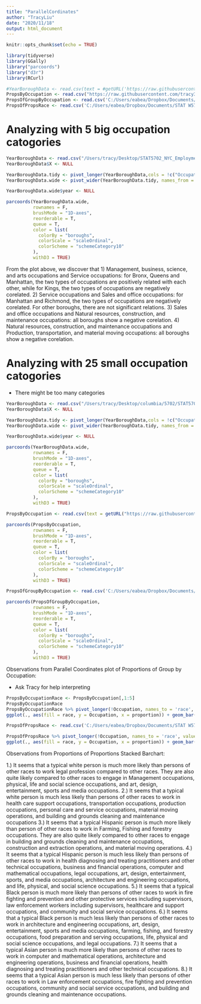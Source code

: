 ```yaml
---
title: "ParallelCordinates"
author: "TracyLiu"
date: "2020/11/18"
output: html_document
---
```


```r
knitr::opts_chunk$set(echo = TRUE)
```

```r
library(tidyverse)
library(GGally)
library("parcoords")
library("d3r")
library(RCurl)
```

```r
#YearBoroughData <- read.csv(text = #getURL('https://raw.githubusercontent.com/tracy3057/STAT5702_NYC_Employment_Analysis/main/DataPreprocessing/Data/NumE#mp/yearly_cleveland.csv'))
PropsByOccupation <- read.csv("https://raw.githubusercontent.com/tracy3057/STAT5702_NYC_Employment_Analysis/main/DataPreprocessing/Data/NumEmp/PropsByOccupation.csv")
PropsOfGroupByOccupation <- read.csv('C:/Users/eabea/Dropbox/Documents/STAT W5702/Project/STAT5702_NYC_Employment_Analysis/DataPreprocessing/Data/NumEmp/PropsOfGroupByOccupation.csv')
PropsOfPropsRace <- read.csv('C:/Users/eabea/Dropbox/Documents/STAT W5702/Project/STAT5702_NYC_Employment_Analysis/DataPreprocessing/Data/NumEmp/PropsOfPropsRace.csv')
```

# Analyzing with 5 big occupation catogories
```r
YearBoroughData <- read.csv("/Users/tracy/Desktop/STAT5702_NYC_Employment_Analysis/DataPreprocessing/Data/NumEmp/numemp_big_category.csv")
YearBoroughData$X <- NULL

YearBoroughData.tidy <- pivot_longer(YearBoroughData,cols = !c("Occupations","year"), names_to = "boroughs", values_to = "NumEmp")
YearBoroughData.wide <- pivot_wider(YearBoroughData.tidy, names_from = Occupations, values_from = NumEmp)

YearBoroughData.wide$year <- NULL

parcoords(YearBoroughData.wide,
          rownames = F,
          brushMode = "1D-axes",
          reorderable = T,
          queue = T,
          color = list(
            colorBy = "boroughs",
            colorScale = "scaleOrdinal",
            colorScheme = "schemeCategory10"
          ),
          withD3 = TRUE) 
```
From the plot above, we discover that
1) Management, business, science, and arts occupations and Service occupations: for Bronx, Queens and Manhattan, the two types of occupations are positively related with each other, while for Kings, the two types of occupations are negatively corelated.
2) Service occupations and Sales and office occupations: for Manhattan and Richmond, the two types of occupations are negatively corelated. For other boroughs, there are not significant relations.
3) Sales and office occupations and Natural resources, construction, and maintenance occupations: all boroughs show a negative corelation.
4) Natural resources, construction, and maintenance occupations and Production, transportation, and material moving occupations: all boroughs show a negative corelation.

# Analyzing with 25 small occupation catogories
  * There might be too many categories
```r
YearBoroughData <- read.csv("/Users/tracy/Desktop/columbia/5702/STAT5702_NYC_Employment_Analysis/DataPreprocessing/Data/Preprocess_ClevelandDotPlot/OccupationByYearBorough_small.csv")
YearBoroughData$X <- NULL

YearBoroughData.tidy <- pivot_longer(YearBoroughData,cols = !c("Occupations","year"), names_to = "boroughs", values_to = "NumEmp")
YearBoroughData.wide <- pivot_wider(YearBoroughData.tidy, names_from = Occupations, values_from = NumEmp)

YearBoroughData.wide$year <- NULL

parcoords(YearBoroughData.wide,
          rownames = F,
          brushMode = "1D-axes",
          reorderable = T,
          queue = T,
          color = list(
            colorBy = "boroughs",
            colorScale = "scaleOrdinal",
            colorScheme = "schemeCategory10"
          ),
          withD3 = TRUE) 
```

```r

PropsByOccupation <- read.csv(text = getURL("https://raw.githubusercontent.com/tracy3057/STAT5702_NYC_Employment_Analysis/main/DataPreprocessing/Data/NumEmp/PropsByOccupation.csv"))

parcoords(PropsByOccupation,
          rownames = F,
          brushMode = "1D-axes",
          reorderable = T,
          queue = T,
          color = list(
            colorBy = "boroughs",
            colorScale = "scaleOrdinal",
            colorScheme = "schemeCategory10"
          ),
          withD3 = TRUE) 

PropsOfGroupByOccupation <- read.csv('C:/Users/eabea/Dropbox/Documents/STAT W5702/Project/STAT5702_NYC_Employment_Analysis/DataPreprocessing/Data/NumEmp/PropsOfGroupByOccupation.csv')

parcoords(PropsOfGroupByOccupation,
          rownames = F,
          brushMode = "1D-axes",
          reorderable = T,
          queue = T,
          color = list(
            colorBy = "boroughs",
            colorScale = "scaleOrdinal",
            colorScheme = "schemeCategory10"
          ),
          withD3 = TRUE) 
```
Observations from Parallel Coordinates plot of Proportions of Group by Occupation:

* Ask Tracy for help interpreting



```r
PropsByOccupationRace <- PropsByOccupation[,1:5]
PropsByOccupationRace
PropsByOccupationRace %>% pivot_longer(!Occupation, names_to = 'race', values_to = 'proportion') %>%
ggplot(., aes(fill = race, y = Occupation, x = proportion)) + geom_bar(position = 'stack',stat = 'identity')

PropsOfPropsRace <- read.csv('C:/Users/eabea/Dropbox/Documents/STAT W5702/Project/STAT5702_NYC_Employment_Analysis/DataPreprocessing/Data/NumEmp/PropsOfPropsRace.csv')

PropsOfPropsRace %>% pivot_longer(!Occupation, names_to = 'race', values_to = 'proportion') %>%
ggplot(., aes(fill = race, y = Occupation, x = proportion)) + geom_bar(position = 'stack',stat = 'identity') + ggtitle('Relative Likelihood of Sector Employment by Race') + theme(plot.title = element_text(size = 10, face = "bold"))
```

Observations from Proportions of Proportions Stacked Barchart:

1.) It seems that a typical white person is much more likely than persons of other races to work legal profession compared to other races. They are also quite likely compared to other races to engage in Management occupations, physical, life and social science occupations, and art, design, entertainment, sports and media occupations.
2.) It seems that a typical white person is much less likely than persons of other races to work in health care support occupations, transportation occupations, production occupations, personal care and service occupations, material moving operations, and building and grounds cleaning and maintenance occupations
3.) It seems that a typical Hispanic person is much more likely than person of other races to work in Farming, Fishing and forestry occupations. They are also quite likely compared to other races to engage in building and grounds cleaning and maintenance occupations, construction and extraction operations, and material moving operations.
4.) It seems that a typical Hispanic person is much less likely than persons of other races to work in health diagnosing and treating practitioners and other technical occupations, business and financial operations, computer and mathematical occupations, legal occupations, art, design, entertainment, sports, and media occupations, architecture and engineering occupations, and life, physical, and social science occupations.
5.) It seems that a typical Black person is much more likely than persons of other races to work in fire fighting and prevention and other protective services including supervisors, law enforcement workers including supervisors, healthcare and support occupations, and community and social service occupations.
6.) It seems that a typical Black person is much less likely than persons of other races to work in architecture and engineering occupations, art, design, entertainment, sports and media occupations, farming, fishing, and forestry occupations, food preparation and serving occupations, life, physical and social science occupations, and legal occupations.
7.) It seems that a typical Asian person is much more likely than persons of other races to work in computer and mathematical operations, architecture and engineering operations, business and financial operations, health diagnosing and treating practitioners and other technical occupations.
8.) It seems that a typical Asian person is much less likely than persons of other races to work in Law enforcement occupations, fire fighting and prevention occupations, community and social service occupations, and building and grounds cleaning and maintenance occupations.






